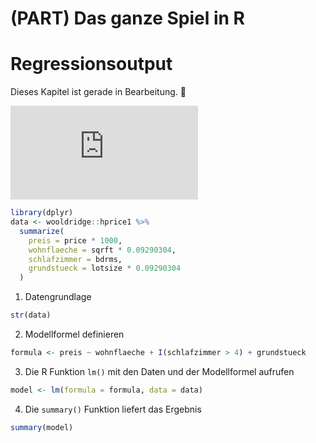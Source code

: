 # (PART) Das ganze Spiel in R {-}

# Regressionsoutput

::: {.rmdwarning}
Dieses Kapitel ist gerade in Bearbeitung. &#128119;
:::

<div class="yt-container">
  <iframe class="responsive-iframe" src="https://www.youtube.com/embed/NEfjirpOj7s?rel=0&autoplay=0&showinfo=0" frameborder="0"></iframe>
</div>

```r
library(dplyr)
data <- wooldridge::hprice1 %>% 
  summarize(
    preis = price * 1000, 
    wohnflaeche = sqrft * 0.09290304, 
    schlafzimmer = bdrms,
    grundstueck = lotsize * 0.09290304
  )
```

1. Datengrundlage

```r
str(data)
```

2. Modellformel definieren

```r
formula <- preis ~ wohnflaeche + I(schlafzimmer > 4) + grundstueck
```

3. Die R Funktion `lm()` mit den Daten und der Modellformel aufrufen

```r
model <- lm(formula = formula, data = data)
```

4. Die `summary()` Funktion liefert das Ergebnis

```r
summary(model)
```

